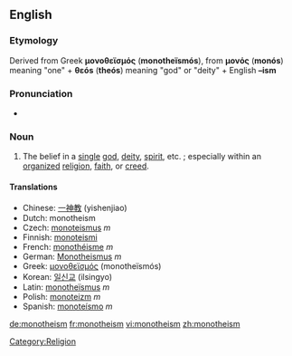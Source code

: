 ==English==

===Etymology===
Derived from Greek '''μονοθεϊσμός''' ('''monotheïsmós'''), from '''μονός''' ('''monós''') meaning "one" + '''θεós''' ('''theós''') meaning "god" or "deity" + English '''–ism'''

===Pronunciation===
*{{audio|en-us-monotheism.ogg|Audio (US)}}

===Noun===
{{en-noun|-}}
# The belief in a [[single]] [[god]], [[deity]], [[spirit]], etc. ; especially within an [[organize]]d [[religion]], [[faith]], or [[creed]].

==== Translations====

*Chinese: [[一神教]] (yishenjiao)
*Dutch: monotheism
*Czech: [[monoteismus]]  ''m''
*Finnish: [[monoteismi]]
*French: [[monothéisme]] ''m''
*German: [[Monotheismus]] ''m''
*Greek: [[μονοθεϊσμός]] (monotheïsmós)
*Korean: [[일신교]] (ilsingyo)
*Latin: [[monotheïsmus]] ''m''
*Polish: [[monoteizm]] ''m''
*Spanish: [[monoteísmo]] ''m''

[[Category:Religion]]

[[de:monotheism]]
[[fr:monotheism]]
[[vi:monotheism]]
[[zh:monotheism]]